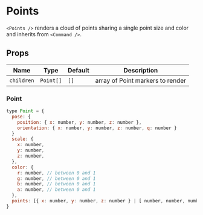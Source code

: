
# Points

`<Points />` renders a cloud of points sharing a single point size and color and inherits from `<Command />`.

## Props

| Name       | Type      | Default | Description                      |
| ---------- | --------- | ------- | -------------------------------- |
| `children` | `Point[]` | `[]`    | array of Point markers to render |

### Point

```js
type Point = {
  pose: {
    position: { x: number, y: number, z: number },
    orientation: { x: number, y: number, z: number, q: number }
  }
  scale: {
    x: number,
    y: number,
    z: number,
  },
  color: {
    r: number, // between 0 and 1
    g: number, // between 0 and 1
    b: number, // between 0 and 1
    a: number, // between 0 and 1
  },
  points: [{ x: number, y: number, z: number } | [ number, number, number ]] ,
}
```

<Points />
